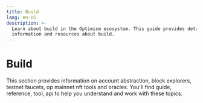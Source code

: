 ```yaml
---
title: Build
lang: en-US
description: >-
  Learn about build in the Optimism ecosystem. This guide provides detailed
  information and resources about build.
---
```



# Build

This section provides information on account abstraction, block explorers, testnet faucets, op mainnet nft tools and oracles. You'll find guide, reference, tool, api to help you understand and work with these topics.

<Cards>
  <Card title="Account abstraction" href="/app-developers/tools/build/account-abstraction" />

  <Card title="Block explorers" href="/app-developers/tools/build/block-explorers" />

  <Card title="Testnet faucets" href="/app-developers/tools/build/faucets" />

  <Card title="Op mainnet nft tools" href="/app-developers/tools/build/nft-tools" />

  <Card title="Oracles" href="/app-developers/tools/build/oracles" />
</Cards>